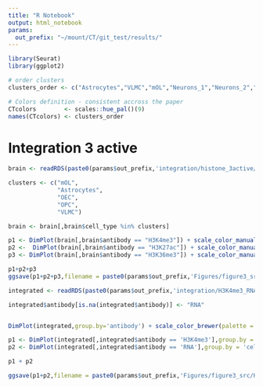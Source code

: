 ```yaml
---
title: "R Notebook"
output: html_notebook
params:
  out_prefix: "~/mount/CT/git_test/results/"
---
```


```r
library(Seurat)
library(ggplot2)
```

```r
# order clusters
clusters_order <- c("Astrocytes","VLMC","mOL","Neurons_1","Neurons_2","Neurons_3","OEC","OPC","Microglia")

# Colors definition - consistent accross the paper
CTcolors        <- scales::hue_pal()(9)
names(CTcolors) <- clusters_order

```


# Integration 3 active

```r
brain <- readRDS(paste0(params$out_prefix,'integration/histone_3active/histone_3active_integrated.Rds'))

clusters <- c("mOL",
              "Astrocytes",
              "OEC",
              "OPC",
              "VLMC")

brain <- brain[,brain$cell_type %in% clusters]

p1 <- DimPlot(brain[,brain$antibody == "H3K4me3"]) + scale_color_manual(values = CTcolors)  + NoLegend() + NoAxes()
p2 <-  DimPlot(brain[,brain$antibody == "H3K27ac"]) + scale_color_manual(values = CTcolors) + NoLegend() + NoAxes()
p3 <- DimPlot(brain[,brain$antibody == "H3K36me3"]) + scale_color_manual(values = CTcolors) + NoLegend() + NoAxes()

p1+p2+p3
ggsave(p1+p2+p3,filename = paste0(params$out_prefix,'Figures/figure3_src/3active_integrated.png'),width=12,height = 4)
```

```r
integrated <- readRDS(paste0(params$out_prefix,'integration/H3K4me3_RNA/H3K4me3_RNA_coembed.Rds'))

integrated$antibody[is.na(integrated$antibody)] <- "RNA"


DimPlot(integrated,group.by='antibody') + scale_color_brewer(palette = 'Set1')

p1 <- DimPlot(integrated[,integrated$antibody == 'H3K4me3'],group.by = 'cell_type') + NoLegend() + NoAxes() + scale_color_manual(values = CTcolors)
p2 <- DimPlot(integrated[,integrated$antibody == 'RNA'],group.by = 'cell_type') + NoLegend() + NoAxes()

p1 + p2

ggsave(p1+p2,filename = paste0(params$out_prefix,'Figures/figure3_src/H3K4me3_RNA_coembeding.png'),width=8,height=4)
```













